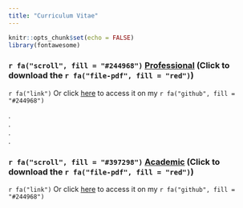 ```yaml
---
title: "Curriculum Vitae"
---
```


```r
knitr::opts_chunk$set(echo = FALSE)
library(fontawesome)
```




###  `r fa("scroll", fill = "#244968")` [Professional](https://github.com/souzayuri/cv/raw/main/cv-yuri-souza.pdf) (Click to download the `r fa("file-pdf", fill = "red")`)

`r fa("link")` Or click [here](https://github.com/souzayuri/cv/blob/main/cv-yuri-souza.pdf) to access it on my `r fa("github", fill = "#244968")` 

.        
.        
.           
.  

###  `r fa("scroll", fill = "#397298")` [Academic](https://github.com/souzayuri/cv/raw/main/YuriSSouza_cv_10-16-2022.pdf) (Click to download the `r fa("file-pdf", fill = "red")`)

`r fa("link")` Or click [here](https://github.com/souzayuri/cv/blob/main/YuriSSouza_cv_10-16-2022.pdf) to access it on my `r fa("github", fill = "#244968")` 

<!-- adding share buttons on the right side of the page -->
<!-- AddToAny BEGIN -->
<div class="a2a_kit a2a_kit_size_32 a2a_floating_style a2a_vertical_style" style="right:0px; top:150px; data-a2a-url="https://souzayuri.github.io/" data-a2a-title="Yuri Souza">
<a class="a2a_button_twitter"></a>
</div>
<script>
var a2a_config = a2a_config || {};
a2a_config.onclick = 1;
</script>
<script async src="https://static.addtoany.com/menu/page.js"></script>
<!-- AddToAny END -->